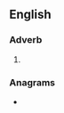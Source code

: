 ==English==

===Adverb===
{{head|en|adverb}}

# {{obsolete spelling of|en|soon}}

===Anagrams===
* {{anagrams|en|a=enoos|noose|osone}}